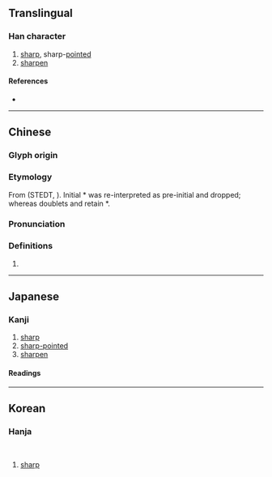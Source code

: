 {{character info}}
==Translingual==

===Han character===
{{Han char|rn=18|rad=刀|as=08|sn=10|four=92800|canj=FFLN|ids=⿰炎刂}}

# [[sharp]], sharp-[[point]]ed
# [[sharpen]]

====References====
* {{Han ref|kx=0141.320|dkj=02059|dj=0321.110|hdz=10346.010|uh=5261|ud=21089|bh=D0E6|bd=53478}}

----

==Chinese==
{{zh-forms}}

===Glyph origin===
{{Han etym}}

===Etymology===
From {{inh|zh|sit-pro|*s-rjam||sharp}} (STEDT, {{zh-ref|Schuessler, 2007}}). Initial *{{IPAfont|r-}} was re-interpreted as pre-initial and dropped; whereas doublets {{och-l|磏|tr=*r(i)am|whetstone}} and {{och-l|鐮|sickle}} retain *{{IPAfont|r-}}.

===Pronunciation===
{{zh-pron
|m=shàn,yǎn
|c=sim6,jim5
|mc=y
|oc=y
|cat=
}}

===Definitions===
{{zh-hanzi}}

# {{rfdef|zh}}

----

==Japanese==

===Kanji===
{{ja-kanji|grade=|rs=刀08}}

# [[sharp]]
# [[sharp-pointed]]
# [[sharpen]]

====Readings====
{{ja-readings|on=えん,せん,ぜん|kun=するどい,そるどくする,けずる}}

----

==Korean==

===Hanja===
{{ko-hanja|섬}}<br>{{ko-hanja|염}}

# [[sharp]]